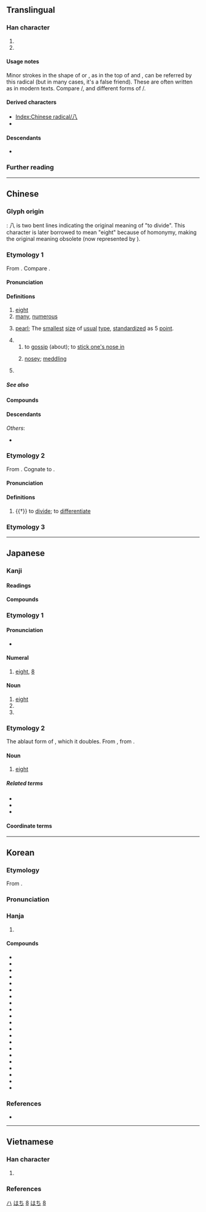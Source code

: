 {{also|入|丷|ハ}}
{{character info}}
{{character info|⼋}}
{{commonscat}}
==Translingual==
{{stroke order|strokes=2}}
{{stroke order|type=animate}}

===Han character===
{{Han char|rn=12|rad=八|as=00|sn=2|four=80000|canj=HO|ids=⿰丿乀(GHT),⿰丿乁(JKV)}}

# {{mul-kangxi radical-def}}
# {{mul-shuowen radical-def|16}}

====Usage notes====
Minor strokes in the shape of {{lang|mul|八}} or {{l|mul|丷}}, as in the top of {{l|mul|𠔉}} and {{l|mul|龹}}, can be referred by this radical (but in many cases, it's a false friend). These are often written as {{l|mul|丷}} in modern texts. Compare {{l|mul|sc=Jpan|卷}}/{{lang|mul|sc=Hans|卷}}, and different forms of {{l|mul|sc=Jpan|鬲}}/{{lang|mul|sc=Hans|鬲}}.

====Derived characters====
* [[Index:Chinese radical/八]]
* {{l|mul|[[仈]], [[扒]], [[汃]], [[朳]], [[玐]], [[𭾘]], [[𧈢]], [[𧘋]], [[𧴩]], [[𧺍]], [[趴]], [[釟]]([[𫓥]]), [[𩡩]], [[𩵒]], [[穴]], [[䒔]], [[𩫵]]}} <!-- Characters not found in [[Index:Chinese radical/八]] -->

====Descendants====
* {{l|ja|ハ}} {{q|[[katakana|Katakana]] character derived from [[man'yōgana]]}}

===Further reading===
{{Han ref|kx=0126.260|dkj=01450|dj=0274.130|hdz=10241.030|uh=516B}}

[[Category:Han characters from which katakana were derived|ハ]]

----

==Chinese==

===Glyph origin===
{{Han etyl}}
{{liushu|ic}}: 八 is two bent lines indicating the original meaning of "to divide". This character is later borrowed to mean "eight" because of homonymy, making the original meaning obsolete (now represented by {{zh-l|*別}}).

===Etymology 1===
{{zh-forms|alt=捌-financial}}
From {{inh|zh|sit-pro|*b-r-gjat ~ b-g-rjat|*b-r-gjat|eight}}. Compare {{cog|bo|བརྒྱད}}.

====Pronunciation====
{{zh-pron
|m=bā
|m_note=bá - a less common tone sandhi variant of 八 when it occurs before a departing-tone character, e.g. {{l|zh|八路}}
|m-s=ba2
|dg=ба1
|c=baat3
|c-t=bat1
|g=bat6
|h=pfs=pat;gd=bad5
|j=bah4
|mb=băi
|md=báik
|mn=xm,qz,tp,lk,sx,km,mg,hc,ph,jj:poeh/zz,kh,tn,tc,yl:peh/pat
|mn_note=poeh/peh - vernacular; pat - literary
|mn-t=boih4
|w=4paq
|x=ba6
|mc=y
|oc=y
|ma=y
|cat=num,n,det
}}

====Definitions====
{{zh-hanzi}}

# [[eight]]
# [[many]], [[numerous]]
# {{lb|zh|printing}} [[pearl]]; The [[smallest]] [[size]] of [[usual]] [[type]], [[standardize]]d as 5 [[point]].
# {{zh-abbrev|八卦}}
## to [[gossip]] (about); to [[stick one's nose in]]
## {{lb|zh|Cantonese}} [[nosey]]; [[meddling]]
##: {{zh-x|八婆|nosey parker; meddling woman|C}}
# {{surname|zh}}

=====See also=====
{{Chinese-numbers}}

====Compounds====
{{zh-der|八角|八寶菜|八達|八辺形|八道|八端|八丁|八幡|八方|八分|八卦|八荒|八角形|八九不離十|八九分|八苦|八面|八千里路雲和月|八橋|八切|八日|八手|八朔|八月|八重|八州|八字髭|間八|一八|亂七八糟|八一五|八二三砲戰|八仙|八仙桌|八位元|八佰伴|八倍體|八八六|八公山|八公山區|八分之一|八分音符|八十|八十天環遊地球|八卦拳|八卦掌|八卦陣|八哥|八哥兒|八哥狗|八國聯軍|八塊腹肌|八天|八婆|八字|八字形|八字方針|八字步|八字沒一撇|八字眉|八字腳|八字還沒一撇|八字鬍|八字鬍鬚|八宿|八宿縣|八寶|八寶山|八岐大蛇|八帶魚|八年|八度|八廓|八廓街|八德|八德市|八成|八戒|八抬大轎|八旗|八旗制度|八會穴|八月之光|八月份|八極拳|八榮八恥|八正道|八步|八步區|八法拳|八爪魚|八珍湯|八目鰻|八級工|八級風|八美|八股|八萬大藏經|八行書|八角床|八角楓|八角茴香|八角街|八路軍|八進制|八道江|八達嶺|八達通|八邊形|八里|八重奏|八開|八面玲瓏|八面體|八音|八音盒|二八|十八|夾七夾八|橫七豎八|王八|雜七雜八|八嶺山|八十壋|八角嶺|八溝|尺八|八彭|陳八字|八字門|八角金盤|八竿子打不著/八竿子打不着|七十瓦上霜，八十不稀奇|八卦山|八聖|倒八|倒八字眉|八賢|八股文|八勢|八西|八堵|八南|正經八百|八一建軍節}}

====Descendants====
{{CJKV||はち|팔|bát}}
''Others'':
* {{desctree|bor=1|tai-pro|*peːtᴰ||eight}}

===Etymology 2===
{{zh-forms}}
From {{inh|zh|sit-pro|*brat ~ prat|*brat|cut apart, cut open}}. Cognate to {{zh-l|別}}.

====Pronunciation====
{{zh-pron
|m=bā
|mc=y
|oc=y
|cat=v
}}

====Definitions====
{{zh-hanzi}}

# {{†}} to [[divide]]; to [[differentiate]]

===Etymology 3===
{{zh-see|捌|v|to know}}

{{zh-cat|Beginning|Eight}}

----

==Japanese==
{{cardinalbox|ja|7|8|9|七|九}}

===Kanji===
{{ja-kanji|grade=1|rs=八00}}

====Readings====
{{ja-readings
|goon=はち
|kanon=はつ
|kun=や-, や-つ, やっ-つ, よう-
|nanori=な, は, はっ, はつ, やち, やつ
}}

====Compounds====
{{col3-u|ja
|{{ja-r|一%八|いち%はつ}}
|{{ja-r|永%字 八%法|^えい%じ ^はっ%ぽう|the [[w:Eight Principles of Yong|Eight Principles of Yong]]}}
|{{ja-r|間%八|かん%ぱち}}
|{{ja-r|尺%八|しゃく%はち}}
|{{ja-r|八%橋|やつ%はち}}
|{{ja-r|八%手|やつ%で}}
|{{ja-r|八%切|やつ%ぎり}}
|{{ja-r|八%角%形|はっ%かっ%けい|octagon}}
|{{ja-r|八%掛|はっ%かけ}}
|{{ja-r|七%転%八%起|しち%てん% はっ%き}}
|{{ja-r|八%九%分|はっ%く%ぶ}}
|{{ja-r|四%苦%八%苦|し%く% はっ%く}}
|{{ja-r|八%苦|はっ%く}}
|{{ja-r|八%卦|はっ%け}}
|{{ja-r|八%月|はち%がつ|August}}
|{{ja-r|八%紘|はっ%こう}}
|{{ja-r|八%荒|はっ%こう}}
|{{ja-r|八%朔|はっ%さく}}
|{{ja-r|八%字%髭|はち%じ%ひげ}}
|{{ja-r|八%州|はっ%しょう}}
|{{ja-r|八%重|や%え}}
|{{ja-r|八%丈|はち%じょう}}
|{{ja-r|八%丈%島|はち%じょう%じま}}
|{{ja-r|八%達|はっ%たつ}}
|{{ja-r|八%丁|はっ%しょう}}
|{{ja-r|八%潮%路|や%しお%じ}}
|{{ja-r|七%転%八%倒|しち%てん%-ばっ%とう}}
|{{ja-r|八%道|はち%どう}}
|{{ja-r|八%日|よう%か}}
|{{ja-r|八%幡|はち%まん}}
|{{ja-r|八%分|はっ%ぷん}}
|{{ja-r|八%辺%形|はち%へん%げい|octagon}}
|{{ja-r|八%宝%菜|はっ%ぽう%さい}}
|{{ja-r|八%方|はっ%ぽう}}
|{{ja-r|八%面|はち%めん}}
}}

===Etymology 1===

====Pronunciation====
* {{audio|ja|Ja-8-hachi.ogg|Audio}}

====Numeral====
{{ja-pos|numeral|はち}}

# [[eight]], [[8]]

====Noun====
{{ja-noun|はち}}

# [[eight]]
# {{short for|ja|八の[[字]]}}
# {{short for|ja|八兵衛}}

===Etymology 2===
The ablaut form of {{m|ja|四||four|tr=yo}}, which it doubles. From {{inh|ja|ojp|八|tr=ya}}, from {{inh|ojp|jpx-pro|*ya}}.

====Noun====
{{ja-noun|や}}

# [[eight]]

=====Related terms=====
* {{ja-r|八つ|やつ}}
* {{ja-r|嘘っ八|うそっぱち}}
* {{ja-r|一か八か|いちかばちか}}

====Coordinate terms====
{{japanese number}}

[[Category:Japanese basic words|はち]]
[[Category:Japanese numeral symbols|8]]
[[Category:ja:Eight|はち]]

----

==Korean==

===Etymology===
From {{der|ko|ltc|sort=팔|-}} {{ltc-l|八}}. 

{{collapse|
* {{hanja-dongguk|바ᇙ〮|pálq}}
* {{hanja-hunmong|팔〮|phál|雜語#하34A|hun=여듧 팔〮}}
* {{hanja-sinjeung|&nbsp;팔|phal|hun=여ᄃᆞᆲ 팔}}
|Historical readings
|bg=#FFFFFF}}

===Pronunciation===
{{ko-hanja-pron|팔}}

===Hanja===
{{ko-hanja-search}}
{{ko-hanja|여덟|팔}}

# {{hanja form of|팔|[[eight]]; [[eight]] [[time]]s}}

====Compounds====
{{der-top3|Compounds}}
* {{ko-l|팔방|八方}}
* {{ko-l|팔자|八字}}
* {{ko-l|팔식|八識}}
* {{ko-l|팔고|八苦}}
* {{ko-l|팔순|八旬}}
* {{ko-l|팔팔십|達八十}}
* {{ko-l|팔불용|八不用}}
* {{ko-l|칠전팔기|七顚八起}}
* {{ko-l|십중팔구|十中八九}}
* {{ko-l|팔방미인|八方美人}}
* {{ko-l|백팔번뇌|百八煩惱}}
* {{ko-l|사고팔고|四苦八苦}}
* {{ko-l|팔면육비|八面六臂}}
* {{ko-l|사각팔방|四角八方}}
* {{ko-l|관동팔경|關東八景}}
* {{ko-l|사통팔달|四通八達}}
* {{ko-l|이팔청춘|二八靑春}}
* {{ko-l|구산팔해|九山八海}}
* {{ko-l|십상팔구|十常八九}}
* {{ko-l|사방팔방|四方八方}}
* {{ko-l|사주팔자|四柱八字}}
{{der-bottom}}

===References===
* {{R:hanjadoc|656}}

[[Category:Korean cardinal numbers|8]]

----

==Vietnamese==

===Han character===
{{vi-readings
|hanviet=bát-tdcndg;tdcntd;gdhn
|phienthiet=
|nom=bát-tdcndg;tdcntd, bắt-tdcndg;gdhn, bớt-tdcndg
}}

# {{rfdef|vi|sort=八00}}

===References===
<references/>

[[Category:CJKV radicals| ]]